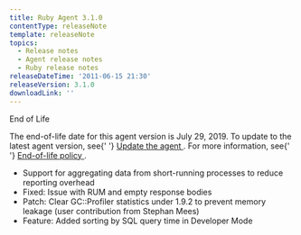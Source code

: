 ```yaml
---
title: Ruby Agent 3.1.0
contentType: releaseNote
template: releaseNote
topics:
  - Release notes
  - Agent release notes
  - Ruby release notes
releaseDateTime: '2011-06-15 21:30'
releaseVersion: 3.1.0
downloadLink: ''
---
```


<div>
  <div id="watermark">End of Life</div>
  <div className="callout-important">
    <p>
      The end-of-life date for this agent version is July 29, 2019. To update to
      the latest agent version, see{' '}
      <a href="/docs/agents/manage-apm-agents/installation/update-new-relic-agent">
        Update the agent
      </a>
      . For more information, see{' '}
      <a href="/docs/agents/manage-apm-agents/maintenance/new-relic-agent-plugin-end-life-policy">
        End-of-life policy
      </a>
      .
    </p>
  </div>
  <ul>
    <li>
      Support for aggregating data from short-running processes to reduce
      reporting overhead
    </li>
    <li>Fixed: Issue with RUM and empty response bodies</li>
    <li>
      Patch: Clear GC::Profiler statistics under 1.9.2 to prevent memory leakage
      (user contribution from Stephan Mees)
    </li>
    <li>Feature: Added sorting by SQL query time in Developer Mode</li>
  </ul>
</div>
